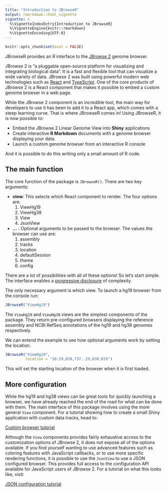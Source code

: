```yaml
---
title: "Introduction to JBrowseR"
output: rmarkdown::html_vignette
vignette: >
  %\VignetteIndexEntry{Introduction to JBrowseR}
  %\VignetteEngine{knitr::rmarkdown}
  %\VignetteEncoding{UTF-8}
---
```


```r
knitr::opts_chunk$set(eval = FALSE)
```

JBrowseR provides an R interface to the [JBrowse 2](https://jbrowse.org/jb2/) genome browser.

JBrowse 2 is "a pluggable open-source platform for visualizing and integrating biological data".
It is a fast and flexible tool that can visualize a wide variety of data.
JBrowse 2 was built using powerful modern web technologies such as [React](https://reactjs.org/) and [TypeScript](https://www.typescriptlang.org/).
One of the core products of JBrowse 2 is a React component that makes it possible to embed a custom genome browser in a web page.

While the JBrowse 2 component is an incredible tool, the main way for developers to use it has been to add it to a React app, which comes with a steep learning curve. 
That is where JBrowseR comes in!
Using JBrowseR, it is now possible to:

- Embed the JBrowse 2 Linear Genome View into **Shiny** applications
- Create interactive **R Markdown** documents with a genome browser displaying your data.
- Launch a custom genome browser from an interactive R console

And it is possible to do this writing only a small amount of R code.

## The main function

The core function of the package is `JBrowseR()`. There are two key arguments:

- **view**: This selects which React component to render. The four options are:
  1. ViewHg19
  2. ViewHg38
  3. View
  4. JsonView
- **...** : Optional arguments to be passed to the browser. The values the browser can use are:
  1. assembly
  2. tracks
  3. location
  4. defaultSession
  5. theme
  6. config

There are a lot of possibilities with all of these options! 
So let's start simple. 
The interface enables a [progressive disclosure](https://en.wikipedia.org/wiki/Progressive_disclosure) of complexity.

The only necessary argument is which view. To launch a hg19 browser from the console run:

```r
JBrowseR("ViewHg19")
```

The `ViewHg19` and `ViewHg38` views are the simplest components of the package.
They return pre-configured browsers displaying the reference assembly and NCBI RefSeq annotations of the hg19 and hg38 genomes respectively.

We can extend the example to see how optional arguments work by setting the location:

```r
JBrowseR("ViewHg19",
         location = "10:29,838,737..29,838,819")
```

This will set the starting location of the browser when it is first loaded.

## More configuration

While the hg19 and hg38 views can be great tools for quickly launching a browser, we have already reached the end of the road for what can be done with them. 
The main interface of this package involves using the more general `View` component.
For a tutorial showing how to create a small Shiny application with custom data tracks, head to:

[Custom browser tutorial](#)

Although the `View` components provides fairly exhaustive access to the customization options of JBrowse 2, it does not expose all of the options available.
If you find yourself wanting to use advanced features such as coloring features with JavaScript callbacks, or to use more specific rendering functions, it is possible to use the `JsonView` to use a JSON configured browser.
This provides full access to the configuration API available for JavaScript users of JBrowse 2.
For a tutorial on what this looks like, visit:

[JSON configuration tutorial](#)
